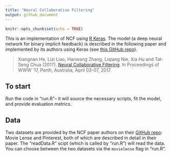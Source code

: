 ```yaml
---
title: "Neural Collaborative Filtering"
output: github_document
---
```


```r
knitr::opts_chunk$set(echo = TRUE)
```


This is an implementation of NCF using [R Keras](https://keras.rstudio.com/index.html). The model (a deep neural network for binary implicit feedback) is described in the following paper and implemented by its authors using Keras (see [this GitHub repo](https://github.com/hexiangnan/neural_collaborative_filtering)).


> Xiangnan He, Lizi Liao, Hanwang Zhang, Liqiang Nie, Xia Hu and Tat-Seng Chua (2017). [Neural Collaborative Filtering](https://dl.acm.org/doi/10.1145/3038912.3052569). In Proceedings of WWW '17, Perth, Australia, April 03-07, 2017.

## To start

Run the code in "run.R"-- it will source the necessary scripts, fit the model, and provide evaluation metrics. 


## Data

Two datasets are provided by the NCF paper authors on their [GitHub repo](https://github.com/hexiangnan/neural_collaborative_filtering/tree/master/Data): Movie Lense and Pinterest, both of which are described in detail in their paper. The "readData.R" scipt (which is called by "run.R") will read the data. You can choose between the two datasets via the `movielense` flag in "run.R". 